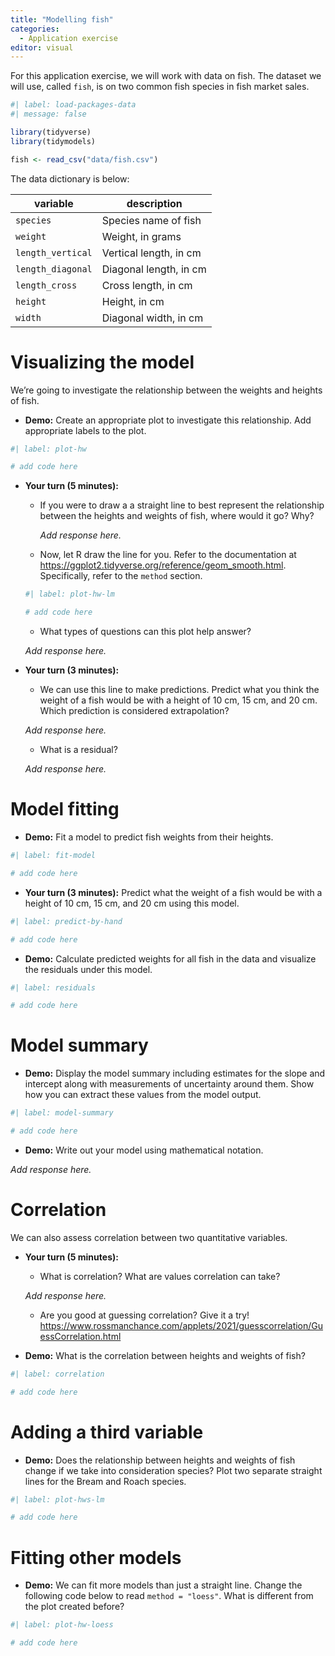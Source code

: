 ```yaml
---
title: "Modelling fish"
categories: 
  - Application exercise
editor: visual
---
```


For this application exercise, we will work with data on fish.
The dataset we will use, called `fish`, is on two common fish species in fish market sales.

```r
#| label: load-packages-data
#| message: false

library(tidyverse)
library(tidymodels)

fish <- read_csv("data/fish.csv")
```

The data dictionary is below:

| **variable**      | **description**        |
|-------------------|------------------------|
| `species`         | Species name of fish   |
| `weight`          | Weight, in grams       |
| `length_vertical` | Vertical length, in cm |
| `length_diagonal` | Diagonal length, in cm |
| `length_cross`    | Cross length, in cm    |
| `height`          | Height, in cm          |
| `width`           | Diagonal width, in cm  |

# Visualizing the model

We're going to investigate the relationship between the weights and heights of fish.

-   **Demo:** Create an appropriate plot to investigate this relationship. Add appropriate labels to the plot.

```r
#| label: plot-hw

# add code here
```

-   **Your turn (5 minutes):**

    -   If you were to draw a a straight line to best represent the relationship between the heights and weights of fish, where would it go?
        Why?

        *Add response here.*

    -   Now, let R draw the line for you.
        Refer to the documentation at <https://ggplot2.tidyverse.org/reference/geom_smooth.html>.
        Specifically, refer to the `method` section.

    ```r
    #| label: plot-hw-lm

    # add code here
    ```

    -   What types of questions can this plot help answer?

    *Add response here.*

-   **Your turn (3 minutes):**

    -   We can use this line to make predictions. Predict what you think the weight of a fish would be with a height of 10 cm, 15 cm, and 20 cm. Which prediction is considered extrapolation?

    *Add response here.*

    -   What is a residual?

    *Add response here.*

# Model fitting

-   **Demo:** Fit a model to predict fish weights from their heights.

```r
#| label: fit-model

# add code here
```

-   **Your turn (3 minutes):** Predict what the weight of a fish would be with a height of 10 cm, 15 cm, and 20 cm using this model.

```r
#| label: predict-by-hand

# add code here
```

-   **Demo:** Calculate predicted weights for all fish in the data and visualize the residuals under this model.

```r
#| label: residuals

# add code here
```

# Model summary

-   **Demo:** Display the model summary including estimates for the slope and intercept along with measurements of uncertainty around them. Show how you can extract these values from the model output.

```r
#| label: model-summary

# add code here
```

-   **Demo:** Write out your model using mathematical notation.

*Add response here.*

# Correlation

We can also assess correlation between two quantitative variables.

-   **Your turn (5 minutes):**

    -   What is correlation? What are values correlation can take?

    *Add response here.*

    -   Are you good at guessing correlation? Give it a try! <https://www.rossmanchance.com/applets/2021/guesscorrelation/GuessCorrelation.html>

-   **Demo:** What is the correlation between heights and weights of fish?

```r
#| label: correlation

# add code here
```

# Adding a third variable

-   **Demo:** Does the relationship between heights and weights of fish change if we take into consideration species? Plot two separate straight lines for the Bream and Roach species.

```r
#| label: plot-hws-lm

# add code here
```

# Fitting other models

-   **Demo:** We can fit more models than just a straight line. Change the following code below to read `method = "loess"`. What is different from the plot created before?

```r
#| label: plot-hw-loess

# add code here
```
